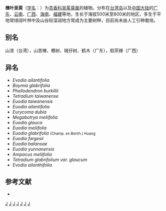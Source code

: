{{Speciesbox 
| genus = Tetradium
| species = glabrifolium
| authority = (Champion ex Bentham) T. G. Hartley
| synonyms = 见正文
}}  
'''楝叶吴萸'''（[[学名|学名]]：{{lang|la|''Tetradium glabrifolium''}}）为[[芸香科|芸香科]][[吴茱萸属|吴茱萸属]]的植物。分布在[[台湾岛|台湾岛]]以及[[中国大陆|中国大陆]]的[[广东|广东]]、[[云南|云南]]、[[广西|广西]]、[[海南|海南]]、[[福建|福建]]等地，生长于海拔500米至800米的地区，多生于平地常绿阔叶林中及山谷较湿润地方常成为主要树种，目前尚未由人工引种栽培。

== 别名 ==
山漆（台湾），山苦楝、檫树、贼仔树、鹤木（广东），假茶辣（广西）

== 异名 ==
* ''Evodia ailantifolia''
* ''Boymia glabrifolia''
* ''Phellodendron burkillii''
* ''Tetradium taiwanense''
* ''Euodia taiwanensis''
* ''Euodia ailantifolia''
* ''Eurycoma dubia''
* ''Megabotrya meliifolia''
* ''Euodia glauca''
* ''Euodia meliifolia''
* ''Euodia glabrifolia'' <small>(Champ. ex Benth.) Huang</small>
* ''Euodia fargesii''
* ''Euodia balansae''
* ''Euodia yunnanensis''
* ''Ampacus meliifolia''
* ''Tetradium glabrifolium var. glaucum''
* ''Evodia ailanthifolia''

== 参考文献 ==
<div class="references-small">
* {{cite web| url =http://www.bioinfo.cn/db05/KmzwSpecies.php?action=view&id=20182| title =楝叶吴萸| work =《中国高等植物数据库全库》| publisher =中国科学院微生物研究所| author =昆明植物研究所| accessdate =2009-02-25| deadurl =yes| archiveurl =https://web.archive.org/web/20160305003801/http://www.bioinfo.cn/db05/KmzwSpecies.php?action=view&id=20182| archivedate =2016-03-05}}
</div>

{{Taxonbar}}

[[Category:吴茱萸属|J]]
[[Category:台灣植物|J]]
[[Category:广东植物|J]]
[[Category:广西植物|J]]
[[Category:云南植物|J]]
[[Category:海南植物|J]]
[[Category:福建植物|J]]